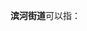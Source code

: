 '''滨河街道'''可以指：
{{PRC admin/disambig|11/01/17/001/000|14/10/02/010/000|14/11/02/001/000|15/03/02/007/000|15/05/02/023/000|15/06/03/003/000|21/01/03/005/000|37/17/27/002/000|41/13/28/001/000}}
{{disambig|cat=四字乡级行政区划消歧义}}